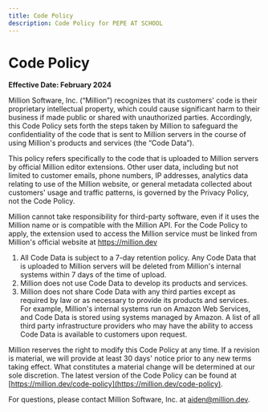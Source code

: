 ```yaml
---
title: Code Policy
description: Code Policy for PEPE AT SCHOOL
---
```


# Code Policy

**Effective Date: February 2024**

Million Software, Inc. (“Million”) recognizes that its customers' code is their proprietary intellectual property, which could cause significant harm to their business if made public or shared with unauthorized parties. Accordingly, this Code Policy sets forth the steps taken by Million to safeguard the confidentiality of the code that is sent to Million servers in the course of using Million's products and services (the “Code Data”).

This policy refers specifically to the code that is uploaded to Million servers by official Million editor extensions. Other user data, including but not limited to customer emails, phone numbers, IP addresses, analytics data relating to use of the Million website, or general metadata collected about customers' usage and traffic patterns, is governed by the Privacy Policy, not the Code Policy.

Million cannot take responsibility for third-party software, even if it uses the Million name or is compatible with the Million API. For the Code Policy to apply, the extension used to access the Million service must be linked from Million's official website at https://million.dev

1.  All Code Data is subject to a 7-day retention policy. Any Code Data that is uploaded to Million servers will be deleted from Million's internal systems within 7 days of the time of upload.
2.  Million does not use Code Data to develop its products and services.
3.  Million does not share Code Data with any third parties except as required by law or as necessary to provide its products and services. For example, Million's internal systems run on Amazon Web Services, and Code Data is stored using systems managed by Amazon. A list of all third party infrastructure providers who may have the ability to access Code Data is available to customers upon request.

Million reserves the right to modify this Code Policy at any time. If a revision is material, we will provide at least 30 days' notice prior to any new terms taking effect. What constitutes a material change will be determined at our sole discretion. The latest version of the Code Policy can be found at [https://million.dev/code-policy](https://million.dev/code-policy).

For questions, please contact Million Software, Inc. at aiden@million.dev.
